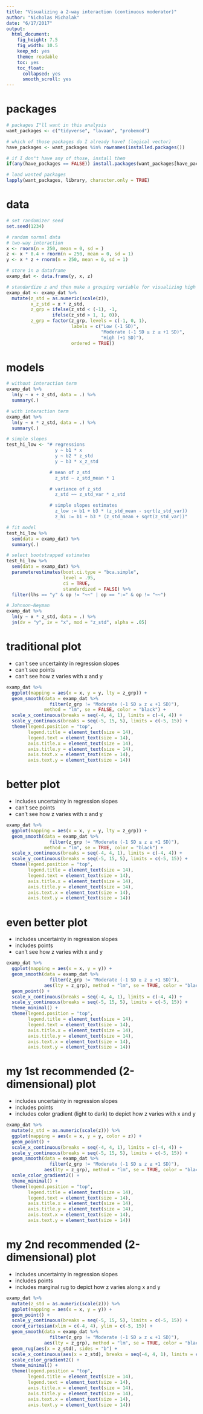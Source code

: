 ```yaml
---
title: "Visualizing a 2-way interaction (continuous moderator)"
author: "Nicholas Michalak"
date: "6/17/2017"
output: 
  html_document: 
    fig_height: 7.5
    fig_width: 10.5
    keep_md: yes
    theme: readable
    toc: yes
    toc_float:
      collapsed: yes
      smooth_scroll: yes
---
```


# packages

```r
# packages I"ll want in this analysis
want_packages <- c("tidyverse", "lavaan", "probemod")

# which of those packages do I already have? (logical vector)
have_packages <- want_packages %in% rownames(installed.packages())

# if I don"t have any of those, install them
if(any(have_packages == FALSE)) install.packages(want_packages[have_packages == FALSE])

# load wanted packages
lapply(want_packages, library, character.only = TRUE)
```

# data

```r
# set randomizer seed
set.seed(1234)

# random normal data
# two-way interaction
x <- rnorm(n = 250, mean = 0, sd = )
z <- x * 0.4 + rnorm(n = 250, mean = 0, sd = 1)
y <- x * z + rnorm(n = 250, mean = 0, sd = 1)

# store in a dataframe
examp_dat <- data.frame(y, x, z)

# standardize z and then make a grouping variable for visualizing high and low z (standardized)
examp_dat <- examp_dat %>%
  mutate(z_std = as.numeric(scale(z)),
         x_z_std = x * z_std,
         z_grp = ifelse(z_std < (-1), -1,
                 ifelse(z_std > 1, 1, 0)),
         z_grp = factor(z_grp, levels = c(-1, 0, 1),
                        labels = c("Low (-1 SD)",
                                   "Moderate (-1 SD ≥ z ≤ +1 SD)",
                                   "High (+1 SD)"),
                        ordered = TRUE))
```

# models

```r

# without interaction term
examp_dat %>%
  lm(y ~ x + z_std, data = .) %>%
  summary(.)

# with interaction term
examp_dat %>%
  lm(y ~ x * z_std, data = .) %>%
  summary(.)

# simple slopes
test_hi_low <- "# regressions
                  y ~ b1 * x
                  y ~ b2 * z_std
                  y ~ b3 * x_z_std

                # mean of z_std
                  z_std ~ z_std_mean * 1

                # variance of z_std
                  z_std ~~ z_std_var * z_std

                # simple slopes estimates
                  z_low := b1 + b3 * (z_std_mean - sqrt(z_std_var))
                  z_hi := b1 + b3 * (z_std_mean + sqrt(z_std_var))"

# fit model
test_hi_low %>%
  sem(data = examp_dat) %>%
  summary(.)

# select bootstrapped estimates
test_hi_low %>%
  sem(data = examp_dat) %>%
  parameterestimates(boot.ci.type = "bca.simple",
                     level = .95,
                     ci = TRUE,
                     standardized = FALSE) %>%
  filter(lhs == "y" & op != "~~" | op == ":=" & op != "~~")

# Johnson-Neyman
examp_dat %>%
  lm(y ~ x * z_std, data = .) %>%
  jn(dv = "y", iv = "x", mod = "z_std", alpha = .05)

```

# traditional plot
* can't see uncertainty in regression slopes
* can't see points
* can't see how z varies with x and y

```r
examp_dat %>%
  ggplot(mapping = aes(x = x, y = y, lty = z_grp)) +
  geom_smooth(data = examp_dat %>%
                filter(z_grp != "Moderate (-1 SD ≥ z ≤ +1 SD)"),
              method = "lm", se = FALSE, color = "black") +
  scale_x_continuous(breaks = seq(-4, 4, 1), limits = c(-4, 4)) +
  scale_y_continuous(breaks = seq(-5, 15, 5), limits = c(-5, 15)) +
  theme(legend.position = "top",
        legend.title = element_text(size = 14),
        legend.text = element_text(size = 14),
        axis.title.x = element_text(size = 14),
        axis.title.y = element_text(size = 14),
        axis.text.x = element_text(size = 14),
        axis.text.y = element_text(size = 14))
```

# better plot
* includes uncertainty in regression slopes
* can't see points
* can't see how z varies with x and y

```r
examp_dat %>%
  ggplot(mapping = aes(x = x, y = y, lty = z_grp)) +
  geom_smooth(data = examp_dat %>%
                filter(z_grp != "Moderate (-1 SD ≥ z ≤ +1 SD)"),
              method = "lm", se = TRUE, color = "black") +
  scale_x_continuous(breaks = seq(-4, 4, 1), limits = c(-4, 4)) +
  scale_y_continuous(breaks = seq(-5, 15, 5), limits = c(-5, 15)) +
  theme(legend.position = "top",
        legend.title = element_text(size = 14),
        legend.text = element_text(size = 14),
        axis.title.x = element_text(size = 14),
        axis.title.y = element_text(size = 14),
        axis.text.x = element_text(size = 14),
        axis.text.y = element_text(size = 14))
```

# even better plot
* includes uncertainty in regression slopes
* includes points
* can't see how z varies with x and y

```r
examp_dat %>%
  ggplot(mapping = aes(x = x, y = y)) +
  geom_smooth(data = examp_dat %>%
                filter(z_grp != "Moderate (-1 SD ≥ z ≤ +1 SD)"),
              aes(lty = z_grp), method = "lm", se = TRUE, color = "black") +
  geom_point() +
  scale_x_continuous(breaks = seq(-4, 4, 1), limits = c(-4, 4)) +
  scale_y_continuous(breaks = seq(-5, 15, 5), limits = c(-5, 15)) +
  theme_minimal() +
  theme(legend.position = "top",
        legend.title = element_text(size = 14),
        legend.text = element_text(size = 14),
        axis.title.x = element_text(size = 14),
        axis.title.y = element_text(size = 14),
        axis.text.x = element_text(size = 14),
        axis.text.y = element_text(size = 14))
```

# my 1st recommended (2-dimensional) plot
* includes uncertainty in regression slopes
* includes points
* includes color gradient (light to dark) to depict how z varies with x and y

```r
examp_dat %>%
  mutate(z_std = as.numeric(scale(z))) %>%
  ggplot(mapping = aes(x = x, y = y, color = z)) +
  geom_point() +
  scale_x_continuous(breaks = seq(-4, 4, 1), limits = c(-4, 4)) +
  scale_y_continuous(breaks = seq(-5, 15, 5), limits = c(-5, 15)) +
  geom_smooth(data = examp_dat %>%
                filter(z_grp != "Moderate (-1 SD ≥ z ≤ +1 SD)"),
              aes(lty = z_grp), method = "lm", se = TRUE, color = "black") +
  scale_color_gradient2() +
  theme_minimal() +
  theme(legend.position = "top",
        legend.title = element_text(size = 14),
        legend.text = element_text(size = 14),
        axis.title.x = element_text(size = 14),
        axis.title.y = element_text(size = 14),
        axis.text.x = element_text(size = 14),
        axis.text.y = element_text(size = 14))
```

# my 2nd recommended (2-dimensional) plot
* includes uncertainty in regression slopes
* includes points
* includes marginal rug to depict how z varies along x and y

```r
examp_dat %>%
  mutate(z_std = as.numeric(scale(z))) %>%
  ggplot(mapping = aes(x = x, y = y)) +
  geom_point() +
  scale_y_continuous(breaks = seq(-5, 15, 5), limits = c(-5, 15)) +
  coord_cartesian(xlim = c(-4, 4), ylim = c(-5, 15)) +
  geom_smooth(data = examp_dat %>%
                filter(z_grp != "Moderate (-1 SD ≥ z ≤ +1 SD)"),
              aes(lty = z_grp), method = "lm", se = TRUE, color = "black") +
  geom_rug(aes(x = z_std), sides = "b") +
  scale_x_continuous(aes(x = z_std), breaks = seq(-4, 4, 1), limits = c(-4, 4)) +
  scale_color_gradient2() +
  theme_minimal() +
  theme(legend.position = "top",
        legend.title = element_text(size = 14),
        legend.text = element_text(size = 14),
        axis.title.x = element_text(size = 14),
        axis.title.y = element_text(size = 14),
        axis.text.x = element_text(size = 14),
        axis.text.y = element_text(size = 14))
```